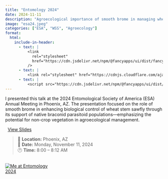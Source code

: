 ```yaml
---
title: "Entomology 2024"
date: 2024-11-11
description: "Agroecological importance of smooth brome in managing wheat stem sawfly (Hymenoptera: Cephidae) via its associated braconid parasitoids"
image: "esa24.jpeg"
categories: ["ESA", "WSS", "Agroecology"]
format:
  html:
    include-in-header:
      - text: |
          <link
            rel="stylesheet"
            href="https://cdn.jsdelivr.net/npm/@fancyapps/ui/dist/fancybox.css"
          />
      - text: |
          <link rel="stylesheet" href="https://cdnjs.cloudflare.com/ajax/libs/font-awesome/6.5.0/css/all.min.css">
      - text: |
          <script src="https://cdn.jsdelivr.net/npm/@fancyapps/ui/dist/fancybox.umd.js"></script>
---
```


I presented this talk at the 2024 Entomological Society of America (ESA) Annual Meeting in Phoenix, AZ. The presentation focused on the role of smooth brome in enhancing biological control of wheat stem sawfly through its support of native braconid parasitoid populations—emphasizing the potential for non-crop vegetation in agroecological management.

<p style="text-align:left;">
  <a href="https://1drv.ms/p/c/af438b0dd68ebd20/EUz2MOL0_oFEgyw8SiSMvKcBjsqJ1-Flz8-U3xT4nCa3Wg?e=wmRNfc" target="_blank">
    <i class="fas fa-file-powerpoint" style="color:#d24726;margin-right:8px;"></i>View Slides
  </a>
</p>

> 📍 **Location:** Phoenix, AZ  
> 📅 **Date:** Monday, November 11, 2024  
> 🕐 **Time:** 8:00 – 8:12 AM

::: {.column width="33%" .px-2}
[![Me at Entomology 2024](esa24.jpeg)](esa24.jpeg){data-fancybox="gallery" 
data-caption="Me at Entomology 2024"} 
:::